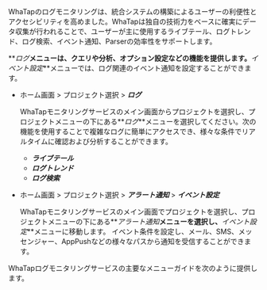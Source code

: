WhaTapのログモニタリングは、統合システムの構築によるユーザーの利便性とアクセシビリティを高めました。WhaTapは独自の技術力をベースに確実にデータ収集が行われることで、ユーザーが主に使用するライブテール、ログトレンド、ログ検索、イベント通知、Parserの効率性をサポートします。 

**_ログ_**メニューは、クエリや分析、オプション設定などの機能を提供します。**_イベント設定_**メニューでは、ログ関連のイベント通知を設定することができます。

-   ホーム画面 > プロジェクト選択 > **_ログ_**

    WhaTapモニタリングサービスのメイン画面からプロジェクトを選択し、プロジェクトメニューの下にある**_ログ_**メニューを選択してください。次の機能を使用することで複雑なログに簡単にアクセスでき、様々な条件でリアルタイムに確認および分析することができます。

    -   **_ライブテール_**
    -   **_ログトレンド_**
    -   **_ログ検索_**
-   ホーム画面 > プロジェクト選択 > **_アラート通知_** > **_イベント設定_**

    WhaTapモニタリングサービスのメイン画面でプロジェクトを選択し、プロジェクトメニューの下にある**_アラート通知_**メニューを選択し、**_イベント設定_**メニューに移動します。 イベント条件を設定し、メール、SMS、メッセンジャー、AppPushなどの様々なパスから通知を受信することができます。

WhaTapログモニタリングサービスの主要なメニューガイドを次のように提供します。


<DocCardList/>
